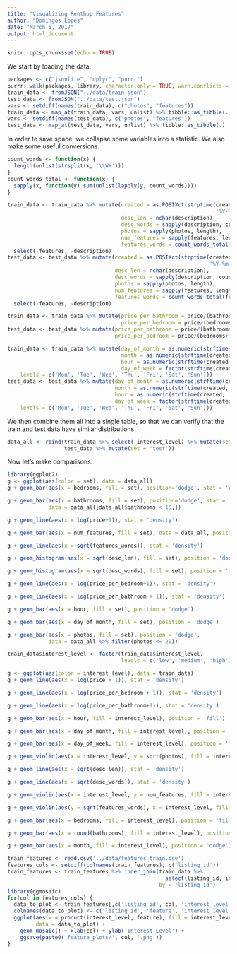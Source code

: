 ```yaml
---
title: "Visualizing Renthop Features"
author: "Domingos Lopes"
date: "March 5, 2017"
output: html_document
---
```


```r
knitr::opts_chunk$set(echo = TRUE)
```

We start by loading the data.
```r
packages <- c("jsonlite", "dplyr", "purrr")
purrr::walk(packages, library, character.only = TRUE, warn.conflicts = FALSE)
train_data <- fromJSON("../data/train.json")
test_data <- fromJSON("../data/test.json")
vars <- setdiff(names(train_data), c("photos", "features"))
train_data <- map_at(train_data, vars, unlist) %>% tibble::as_tibble(.)
vars <- setdiff(names(test_data), c("photos", "features"))
test_data <- map_at(test_data, vars, unlist) %>% tibble::as_tibble(.)
```

In order to save space, we collapse some variables into a statistic. We also make some useful conversions.
```r
count_words <- function(x) {
  length(unlist(strsplit(x, '\\W+')))
}
count_words_total <- function(x) {
  sapply(x, function(y) sum(unlist(lapply(y, count_words))))
}

train_data <- train_data %>% mutate(created = as.POSIXct(strptime(created,
                                                                  '%Y-%m-%d %H:%M:%S')),
                                    desc_len = nchar(description),
                                    desc_words = sapply(description, count_words),
                                    photos = sapply(photos, length),
                                    num_features = sapply(features, length),
                                    features_words = count_words_total(features)) %>%
  select(-features, -description)
test_data <- test_data %>% mutate(created = as.POSIXct(strptime(created,
                                                                '%Y-%m-%d %H:%M:%S')),
                                  desc_len = nchar(description),
                                  desc_words = sapply(description, count_words),
                                  photos = sapply(photos, length),
                                  num_features = sapply(features, length),
                                  features_words = count_words_total(features)) %>%
  select(-features, -description)
```

```r
train_data <- train_data %>% mutate(price_per_bathroom = price/(bathrooms+1),
                                    price_per_bedroom = price/(bedrooms+1))
test_data <- test_data %>% mutate(price_per_bathroom = price/(bathrooms+1),
                                  price_per_bedroom = price/(bedrooms+1))
```

```r
train_data <- train_data %>% mutate(day_of_month = as.numeric(strftime(created, '%d')),
                                    month = as.numeric(strftime(created, '%m')),
                                    hour = as.numeric(strftime(created, '%H')),
                                    day_of_week = factor(strftime(created, '%a'),
    levels = c('Mon', 'Tue', 'Wed', 'Thu', 'Fri', 'Sat', 'Sun')))
test_data <- test_data %>% mutate(day_of_month = as.numeric(strftime(created, '%d')),
                                  month = as.numeric(strftime(created, '%m')),
                                  hour = as.numeric(strftime(created, '%H')),
                                  day_of_week = factor(strftime(created, '%a'),
    levels = c('Mon', 'Tue', 'Wed', 'Thu', 'Fri', 'Sat', 'Sun')))
```

We then combine them all into a single table, so that we can verify that the train and test data have similar distributions.

```r
data_all <- rbind(train_data %>% select(-interest_level) %>% mutate(set = 'train'),
                  test_data %>% mutate(set = 'test'))
```

Now let's make comparisons.
```r
library(ggplot2)
g <- ggplot(aes(color = set), data = data_all)
g + geom_bar(aes(x = bedrooms, fill = set), position='dodge', stat = 'count')
```

```r
g + geom_bar(aes(x = bathrooms, fill = set), position='dodge', stat = 'count',
             data = data_all[data_all$bathrooms < 15,])
```

```r
g + geom_line(aes(x = log(price+1)), stat = 'density')
```

```r
g + geom_bar(aes(x = num_features, fill = set), data = data_all, position = 'dodge')
```

```r
g + geom_line(aes(x = sqrt(features_words)), stat = 'density')
```

```r
g + geom_histogram(aes(x = sqrt(desc_len), fill = set), position = 'dodge')
```

```r
g + geom_histogram(aes(x = sqrt(desc_words), fill = set), position = 'dodge')
```

```r
g + geom_line(aes(x = log(price_per_bedroom+1)), stat = 'density')
```

```r
g + geom_line(aes(x = log(price_per_bathroom + 1)), stat = 'density')
```

```r
g + geom_bar(aes(x = hour, fill = set), position = 'dodge')
```

```r
g + geom_bar(aes(x = day_of_month, fill = set), position = 'dodge')
```

```r
g + geom_bar(aes(x = photos, fill = set), position = 'dodge',
             data = data_all %>% filter(photos <= 20))
```

```r
train_data$interest_level <- factor(train_data$interest_level,
                                    levels = c('low', 'medium', 'high'))
```
```r
g <- ggplot(aes(color = interest_level), data = train_data)
g + geom_line(aes(x = log(price + 1)), stat = 'density')
```

```r
g + geom_line(aes(x = log(price_per_bedroom + 1)), stat = 'density')
```

```r
g + geom_line(aes(x = log(price_per_bathroom+1)), stat = 'density')
```

```r
g + geom_bar(aes(x = hour, fill = interest_level), position = 'fill')
```

```r
g + geom_bar(aes(x = day_of_month, fill = interest_level), position = 'fill')
```

```r
g + geom_bar(aes(x = day_of_week, fill = interest_level), position = 'fill')
```

```r
g + geom_violin(aes(x = interest_level, y = sqrt(photos), fill = interest_level))
```

```r
g + geom_line(aes(x = sqrt(desc_len)), stat = 'density')
```

```r
g + geom_line(aes(x = sqrt(desc_words)), stat = 'density')
```


```r
g + geom_violin(aes(x = interest_level, y = num_features, fill = interest_level))
```

```r
g + geom_violin(aes(y = sqrt(features_words), x = interest_level, fill= interest_level))
```

```r
g + geom_bar(aes(x = bedrooms, fill = interest_level), position = 'fill')
```

```r
g + geom_bar(aes(x = round(bathrooms), fill = interest_level), position = 'fill')
```

```r
g + geom_bar(aes(x = month, fill = interest_level), position = 'dodge')
```

```r
train_features <- read.csv('../data/features_train.csv')
features_cols <- setdiff(colnames(train_features), c('listing_id'))
train_features <- train_features %>% inner_join(train_data %>%
                                                  select(listing_id, interest_level),
                                                by = 'listing_id')
library(ggmosaic)
for(col in features_cols) {
  data_to_plot <- train_features[,c('listing_id', col, 'interest_level')]
  colnames(data_to_plot) <- c('listing_id', 'feature', 'interest_level')
  ggplot(aes(x = product(interest_level, feature), fill = interest_level),
         data = data_to_plot) +
    geom_mosaic() + xlab(col) + ylab('Interest Level') +
    ggsave(paste0('feature_plots/', col, '.png'))
}
```


